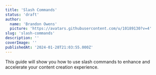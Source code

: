 ```yaml
---
title: 'Slash Commands'
status: 'draft'
author:
  name: 'Brandon Owens'
  picture: 'https://avatars.githubusercontent.com/u/10189130?v=4'
slug: 'slash-commands'
description: ''
coverImage: ''
publishedAt: '2024-01-28T21:03:55.000Z'
---
```


This guide will show you how to use slash commands to enhance and accelerate your content creation experience.

